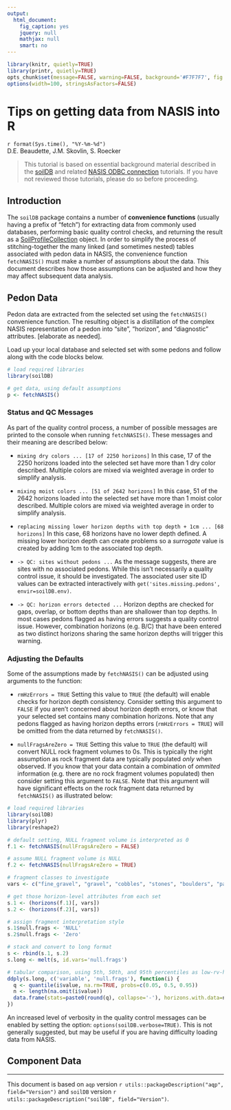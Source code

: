 ---
output:
  html_document:
    fig_caption: yes
    jquery: null
    mathjax: null
    smart: no
---

```{r setup, echo=FALSE, results='hide'}
library(knitr, quietly=TRUE)
library(printr, quietly=TRUE)
opts_chunk$set(message=FALSE, warning=FALSE, background='#F7F7F7', fig.align='center', fig.retina=1, dev='png', tidy=FALSE, verbose=FALSE)
options(width=100, stringsAsFactors=FALSE)
```

# Tips on getting data from NASIS into R
`r format(Sys.time(), "%Y-%m-%d")`
<br>D.E. Beaudette, J.M. Skovlin, S. Roecker

> This tutorial is based on essential background material described in the [soilDB](https://r-forge.r-project.org/scm/viewvc.php/*checkout*/docs/soilDB/soilDB-Intro.html?root=aqp) and related [NASIS ODBC connection](https://r-forge.r-project.org/scm/viewvc.php/*checkout*/docs/soilDB/setup_local_nasis.html?root=aqp) tutorials. If you have not reviewed those tutorials, please do so before proceeding.

## Introduction
The `soilDB` package contains a number of **convenience functions** (usually having a prefix of "fetch") for extracting data from commonly used databases, performing basic quality control checks, and returning the result as a [SoilProfileCollection](https://r-forge.r-project.org/scm/viewvc.php/*checkout*/docs/aqp/aqp-intro.html?root=aqp) object. In order to simplify the process of stitching-together the many linked (and sometimes nested) tables associated with pedon data in NASIS, the convenience function `fetchNASIS()` must make a number of assumptions about the data. This document describes how those assumptions can be adjusted and how they may affect subsequent data analysis.

## Pedon Data
Pedon data are extracted from the selected set using the `fetchNASIS()` convenience function. The resulting object is a distillation of the complex NASIS representation of a pedon into "site", "horizon", and "diagnostic" attributes. [elaborate as needed]. 

Load up your local database and selected set with some pedons and follow along with the code blocks below.

```{r get-pedon-data, results='hide', eval=FALSE}
# load required libraries
library(soilDB)

# get data, using default assumptions
p <- fetchNASIS()
```

### Status and QC Messages ###
As part of the quality control process, a number of possible messages are printed to the console when running `fetchNASIS()`. These messages and their meaning are described below:

* `mixing dry colors ... [17 of 2250 horizons]`
In this case, 17 of the 2250 horizons loaded into the selected set have more than 1 dry color described. Multiple colors are mixed via weighted average in order to simplify analysis.

* `mixing moist colors ... [51 of 2642 horizons]`
In this case, 51 of the 2642 horizons loaded into the selected set have more than 1 moist color described. Multiple colors are mixed via weighted average in order to simplify analysis.

* `replacing missing lower horizon depths with top depth + 1cm ... [68 horizons]`
In this case, 68 horizons have no lower depth defined. A missing lower horizon depth can create problems so a *surrogate* value is created by adding 1cm to the associated top depth.

* `-> QC: sites without pedons ...`
As the message suggests, there are sites with no associated pedons. While this isn't necessarily a quality control issue, it should be investigated. The associated user site ID values can be extracted interactively with `get('sites.missing.pedons', envir=soilDB.env)`.

* `-> QC: horizon errors detected ...`
Horizon depths are checked for gaps, overlap, or bottom depths than are shallower than top depths. In most cases pedons flagged as having errors suggests a quality control issue. However, combination horizons (e.g. B/C) that have been entered as two distinct horizons sharing the same horizon depths will trigger this warning.

### Adjusting the Defaults ###
Some of the assumptions made by `fetchNASIS()` can be adjusted using arguments to the function:

* `rmHzErrors = TRUE`
Setting this value to `TRUE` (the default) will enable checks for horizon depth consistency. Consider setting this argument to `FALSE` if you aren't concerned about horizon depth errors, or know that your selected set contains many combination horizons. Note that any pedons flagged as having horizon depths errors (`rmHzErrors = TRUE`) will be omitted from the data returned by `fetchNASIS()`.

* `nullFragsAreZero = TRUE`
Setting this value to `TRUE` (the default) will convert NULL rock fragment volumes to 0s. This is typically the right assumption as rock fragment data are typically populated *only* when observed. If you know that your data contain a combination of *ommited* information (e.g. there are no rock fragment volumes populated) then consider setting this argument to `FALSE`. Note that this argument will have significant effects on the rock fragment data returned by `fetchNASIS()` as illustrated below:

```{r null-frags-demo}
# load required libraries
library(soilDB)
library(plyr)
library(reshape2)

# default setting, NULL fragment volume is interpreted as 0
f.1 <- fetchNASIS(nullFragsAreZero = FALSE)

# assume NULL fragment volume is NULL
f.2 <- fetchNASIS(nullFragsAreZero = TRUE)

# fragment classes to investigate
vars <- c("fine_gravel", "gravel", "cobbles", "stones", "boulders", "paragravel", "paracobbles", "channers", "flagstones")

# get those horizon-level attributes from each set
s.1 <- (horizons(f.1)[, vars])
s.2 <- (horizons(f.2)[, vars])

# assign fragment interpretation style
s.1$null.frags <- 'NULL'
s.2$null.frags <- 'Zero'

# stack and convert to long format
s <- rbind(s.1, s.2)
s.long <- melt(s, id.vars='null.frags')

# tabular comparison, using 5th, 50th, and 95th percentiles as low-rv-high
ddply(s.long, c('variable', 'null.frags'), function(i) {
  q <- quantile(i$value, na.rm=TRUE, probs=c(0.05, 0.5, 0.95))
  n <- length(na.omit(i$value))
  data.frame(stats=paste0(round(q), collapse='-'), horizons.with.data=n)
})
```

An increased level of verbosity in the quality control messages can be enabled by setting the option: `options(soilDB.verbose=TRUE)`. This is not generally suggested, but may be useful if you are having difficulty loading data from NASIS.


## Component Data ##


----------------------------
This document is based on `aqp` version `r utils::packageDescription("aqp", field="Version")` and `soilDB` version `r utils::packageDescription("soilDB", field="Version")`.